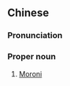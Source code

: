 {{also|莫罗尼}}
==Chinese==
{{zh-forms|s=莫罗尼|gloss=-}}

===Pronunciation===
{{zh-pron
|m=Mòluóní
|cat=pn
}}

===Proper noun===
{{zh-proper noun}}

# [[Moroni]] {{gloss|capital of the Comoros}}

{{zh-cat|Capital cities}}